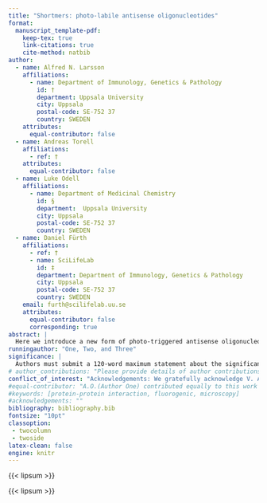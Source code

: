 ```yaml
---
title: "Shortmers: photo-labile antisense oligonucleotides"
format:
  manuscript_template-pdf:
    keep-tex: true 
    link-citations: true
    cite-method: natbib
author:
  - name: Alfred N. Larsson
    affiliations:
      - name: Department of Immunology, Genetics & Pathology
        id: †
        department: Uppsala University
        city: Uppsala
        postal-code: SE-752 37
        country: SWEDEN
    attributes:
      equal-contributor: false
  - name: Andreas Torell
    affiliations:
      - ref: †
    attributes:
      equal-contributor: false  
  - name: Luke Odell  
    affiliations:
      - name: Department of Medicinal Chemistry
        id: §
        department:  Uppsala University
        city: Uppsala
        postal-code: SE-752 37
        country: SWEDEN  
  - name: Daniel Fürth
    affiliations:
      - ref: †
      - name: SciLifeLab
        id: ‡
        department: Department of Immunology, Genetics & Pathology
        city: Uppsala
        postal-code: SE-752 37
        country: SWEDEN
    email: furth@scilifelab.uu.se 
    attributes:
      equal-contributor: false
      corresponding: true 
abstract: |
  Here we introduce a new form of photo-triggered antisense oligonucleotide (ASO) therapy, called "shortmers," which allows for spatiotemporal control of gene expression with high resolution by photolitography. Shortmers require dual-recognition of their target by two very short probes (6-8 nucleotides) through a photo-inducible click chemistry. This technology addresses three significant challenges associated with traditional ASO therapy: reduced off-target effects due to dual-pair recognition, improved membrane diffusion due to their compact size aiding drug delivery, and localized impact via infrared spatial induction, thereby preventing systemic adverse side effects. As a proof-of-concept, we target the PTBP1 RNA-binding protein and demonstrate effective gene expression reduction, highlighting shortmers as a promising tool for targeted, efficient ASO-based therapies.
runningauthor: "One, Two, and Three"
significance: |
  Authors must submit a 120-word maximum statement about the significance of their research paper written at a level understandable to an undergraduate educated scientist outside their field of speciality. The primary goal of the significance statement is to explain the relevance of the work in broad context to a broad readership. The significance statement appears in the paper itself and is required for all research papers.
# author_contributions: "Please provide details of author contributions here."
conflict_of_interest: "Acknowledgements: We gratefully acknowledge V. Agmo Hernandez for his expert assistance in helping us set up fluorescence spectrophotometry. Conflict of interest: D.F. serves on the scientific advisory board of Navinci Diagnostics AB."
#equal-contributor: "A.O.(Author One) contributed equally to this work with A.T. (Author Two) (remove if not applicable)."
#keywords: [protein-protein interaction, fluorogenic, microscopy]
#acknowledgements: "" 
bibliography: bibliography.bib  
fontsize: "10pt"
classoption:
 - twocolumn
 - twoside
latex-clean: false
engine: knitr
---
```


{{< lipsum >}}

\begin{figure*}[bt!]
  \label{fig:01}
  \includegraphics[width=\textwidth]{figures/pdf/figure01.pdf}
  \caption{ \textbf{Fluorogenic Proximity (FluoroProx) Probes Enable Dual-Substrate Recognition. a)} Schematic of fluorogenic proximity probes. A branched PEG linker with three arms connects a xanthene-derivative dye to two tetrazines. The energy transfer and quenching of the dye are mitigated only upon reaction of the tetrazine with trans-cyclooctene conjugated antibodies, resulting in rapid fluorogenic activation. \textbf{b)} Quenching of AZDye488 and AZDye594 upon conjugation to PEG1-bis(PEG2-tetrazine), Tz, compared to unquenched, -. \textbf{c)} Emission spectra of AZdye488 and AZdye594 before and after bis-tetrazine quenching. \textbf{d)} Detection of the cMyc/Max transcription factor oncogene complex in PC3 cells. Primary cMyc and Max antibodies are detected by secondary antibodies conjugated to trans-cycloctene (TCO), which serves as the substrate for the branched tetrazine arm's inverse electron-demand reaction. Dual-substrate recognition results in complete unquenching of the fluorescent signal. \textbf{e)} Single primary antibody presence, either cMyc or \textbf{f)} Max, is insufficient to reverse the quenching effect caused by unreacted free tetrazine arms. \textbf{g)} Omission of secondary TCO-antibodies. Green: AZDye594 signal, magenta: Phalloidin-FITC, blue: DAPI. Scale bar: 20 μm. In the schematics of d-g, the indirect antibody staining is omitted for simplicity. \textbf{h)} Quantitative comparison of fluorescent signal with FluoroProx probes compared to traditional immunofluorescence for cMyc/Max in nucleus versus cytosol. Groups indicate presence of primary antibody. Neg., are negative controls, where all primary antibodies were ommitted, only secondary used (*** $P < 0.001$, n.s. $P > 0.05$). Error bars +/- 1 S.E.M. $n = 689$ cells}
\end{figure*}

{{< lipsum >}}